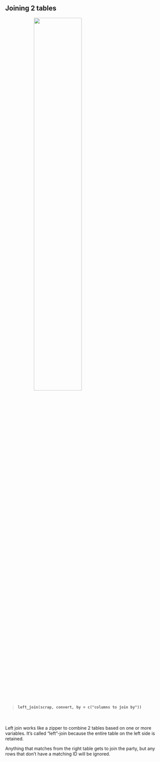 
## Joining 2 tables {-}

![](../images/leftjoin_scrap.png){style="width: 55%; margin-left: 18%; margin-bottom: 12px;"}

> #### `left_join(scrap, convert, by = c("columns to join by"))` {-}

<br>

Left join works like a zipper to combine 2 tables based on one or more variables. It's called "left"-join because the entire table on the left side is retained. 

Anything that matches from the right table gets to join the party, but any rows that don't have a matching ID will be ignored.


<br>
